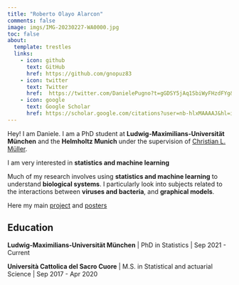```yaml
---
title: "Roberto Olayo Alarcon"
comments: false
image: imgs/IMG-20230227-WA0000.jpg
toc: false
about:
  template: trestles
  links:
    - icon: github
      text: GitHub
      href: https://github.com/gnopuz83
    - icon: twitter
      text: Twitter
      href:  https://twitter.com/DanielePugno?t=gGDSY5jAq1SbiWyFHzdFYg&s=31
    - icon: google
      text: Google Scholar
      href: https://scholar.google.com/citations?user=nb-hlxMAAAAJ&hl=it
---
```



Hey! I am Daniele. I am a PhD student at **Ludwig-Maximilians-Universität München** and the **Helmholtz Munich** under the supervision of [Christian L. Müller](https://bio-datascience.github.io/).   

I am very interested in **statistics and machine learning**
  
Much of my research involves using **statistics and machine learning** to understand **biological systems**. I particularly look into  subjects related to the interactions between **viruses and bacteria**, and **graphical models**. 

Here my main [project](projects.qmd) and [posters](publications.qmd#Posters)
  



## Education

**Ludwig-Maximilians-Universität München** \| PhD in Statistics \| Sep 2021 - Current

**Università Cattolica del Sacro Cuore** \| M.S. in Statistical and actuarial Science \| Sep 2017 - Apr 2020
